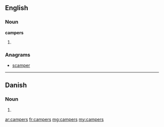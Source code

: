 ==English==

===Noun===
'''campers'''

# {{plural of|[[camper]]}}

===Anagrams===
* [[scamper#English|scamper]]

----

==Danish==

===Noun===
{{infl|da|noun form|g=c}}

# {{form of|genitive singular indefinite|camper|lang=da}}

[[ar:campers]]
[[fr:campers]]
[[mg:campers]]
[[my:campers]]